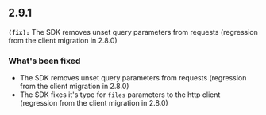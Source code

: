 ## 2.9.1
**`(fix):`** The SDK removes unset query parameters from requests (regression from the client migration in 2.8.0)

### What's been fixed
- The SDK removes unset query parameters from requests (regression from the client migration in 2.8.0)
- The SDK fixes it's type for `files` parameters to the http client (regression from the client migration in 2.8.0)

